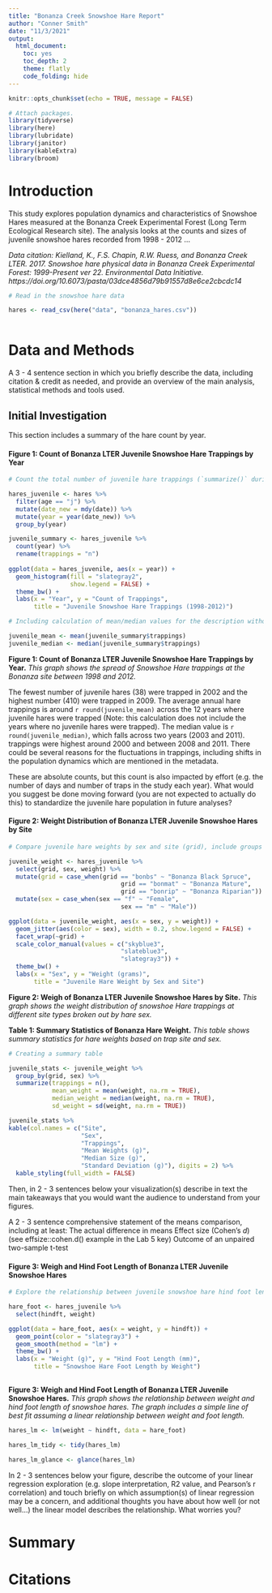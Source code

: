 ```yaml
---
title: "Bonanza Creek Snowshoe Hare Report"
author: "Conner Smith"
date: "11/3/2021"
output: 
  html_document: 
    toc: yes
    toc_depth: 2
    theme: flatly
    code_folding: hide
---
```


```r
knitr::opts_chunk$set(echo = TRUE, message = FALSE)

# Attach packages.
library(tidyverse)
library(here)
library(lubridate)
library(janitor)
library(kableExtra)
library(broom)
```

# **Introduction**

This study explores population dynamics and characteristics of Snowshoe Hares measured at the Bonanza Creek Experimental Forest (Long Term Ecological Research site). The analysis looks at the counts and sizes of juvenile snowshoe hares recorded from 1998 - 2012 ... 

*Data citation: Kielland, K., F.S. Chapin, R.W. Ruess, and Bonanza Creek LTER. 2017. Snowshoe hare physical data in Bonanza Creek Experimental Forest: 1999-Present ver 22. Environmental Data Initiative. https://doi.org/10.6073/pasta/03dce4856d79b91557d8e6ce2cbcdc14*

```r
# Read in the snowshoe hare data 

hares <- read_csv(here("data", "bonanza_hares.csv"))
  
```

# **Data and Methods**

A 3 - 4 sentence section in which you briefly describe the data, including citation & credit as needed, and provide an overview of the main analysis, statistical methods and tools used.

## **Initial Investigation**

This section includes a summary of the hare count by year.

#### **Figure 1: Count of Bonanza LTER Juvenile Snowshoe Hare Trappings by Year**

```r
# Count the total number of juvenile hare trappings (`summarize()` during each year of the study (`group_by()`), and create a finalized data visualization of the counts by year.

hares_juvenile <- hares %>% 
  filter(age == "j") %>% 
  mutate(date_new = mdy(date)) %>%
  mutate(year = year(date_new)) %>% 
  group_by(year)

juvenile_summary <- hares_juvenile %>% 
  count(year) %>% 
  rename(trappings = "n")
  
ggplot(data = hares_juvenile, aes(x = year)) +
  geom_histogram(fill = "slategray2",
                 show.legend = FALSE) +
  theme_bw() +
  labs(x = "Year", y = "Count of Trappings", 
       title = "Juvenile Snowshoe Hare Trappings (1998-2012)")

# Including calculation of mean/median values for the description without generating a summary table.

juvenile_mean <- mean(juvenile_summary$trappings)
juvenile_median <- median(juvenile_summary$trappings)

```

**Figure 1: Count of Bonanza LTER Juvenile Snowshoe Hare Trappings by Year.** *This graph shows the spread of Snowshoe Hare trappings at the Bonanza site between 1998 and 2012.*

The fewest number of juvenile hares (38) were trapped in 2002 and the highest number (410) were trapped in 2009. The average annual hare trappings is around `r round(juvenile_mean)` across the 12 years where juvenile hares were trapped (Note: this calculation does not include the years where no juvenile hares were trapped). The median value is `r round(juvenile_median)`, which falls across two years (2003 and 2011). trappings were highest around 2000 and between 2008 and 2011. There could be several reasons for the fluctuations in trappings, including shifts in the population dynamics which are mentioned in the metadata.  


These are absolute counts, but this count is also impacted by effort (e.g. the number of days and number of traps in the study each year). What would you suggest be done moving forward (you are not expected to actually do this) to standardize the juvenile hare population in future analyses?

#### **Figure 2: Weight Distribution of Bonanza LTER Juvenile Snowshoe Hares by Site**

```r
# Compare juvenile hare weights by sex and site (grid), include groups where these variables are not recorded (`NA`).

juvenile_weight <- hares_juvenile %>% 
  select(grid, sex, weight) %>% 
  mutate(grid = case_when(grid == "bonbs" ~ "Bonanza Black Spruce",
                               grid == "bonmat" ~ "Bonanza Mature",
                               grid == "bonrip" ~ "Bonanza Riparian")) %>%
  mutate(sex = case_when(sex == "f" ~ "Female",
                               sex == "m" ~ "Male"))

ggplot(data = juvenile_weight, aes(x = sex, y = weight)) +
  geom_jitter(aes(color = sex), width = 0.2, show.legend = FALSE) +
  facet_wrap(~grid) +
  scale_color_manual(values = c("skyblue3", 
                               "slateblue3", 
                               "slategray3")) +
  theme_bw() +
  labs(x = "Sex", y = "Weight (grams)", 
       title = "Juvenile Hare Weight by Sex and Site")
```

**Figure 2: Weigh of Bonanza LTER Juvenile Snowshoe Hares by Site.** *This graph shows the weight distribution of snowshoe Hare trappings at different site types broken out by hare sex.*


**Table 1: Summary Statistics of Bonanza Hare Weight.** *This table shows summary statistics for hare weights based on trap site and sex.*

```r
# Creating a summary table 

juvenile_stats <- juvenile_weight %>% 
  group_by(grid, sex) %>% 
  summarize(trappings = n(),
            mean_weight = mean(weight, na.rm = TRUE),
            median_weight = median(weight, na.rm = TRUE),
            sd_weight = sd(weight, na.rm = TRUE)) 

juvenile_stats %>% 
kable(col.names = c("Site", 
                    "Sex",
                    "Trappings",
                    "Mean Weights (g)",
                    "Median Size (g)",
                    "Standard Deviation (g)"), digits = 2) %>% 
  kable_styling(full_width = FALSE)

```

Then, in 2 - 3 sentences below your visualization(s) describe in text the main takeaways that you would want the audience to understand from your figures.

A 2 - 3 sentence comprehensive statement of the means comparison, including at least:
The actual difference in means
Effect size (Cohen's *d*) (see effsize::cohen.d() example in the Lab 5 key)
Outcome of an unpaired two-sample t-test

#### **Figure 3: Weigh and Hind Foot Length of Bonanza LTER Juvenile Snowshoe Hares**

```r
# Explore the relationship between juvenile snowshoe hare hind foot length (variable `hindft`, recorded in millimeters), and weight.

hare_foot <- hares_juvenile %>% 
  select(hindft, weight)

ggplot(data = hare_foot, aes(x = weight, y = hindft)) +
  geom_point(color = "slategray3") +
  geom_smooth(method = "lm") +
  theme_bw() +
  labs(x = "Weight (g)", y = "Hind Foot Length (mm)",
       title = "Snowshoe Hare Foot Length by Weight")
  
```

**Figure 3: Weigh and Hind Foot Length of Bonanza LTER Juvenile Snowshoe Hares.** *This graph shows the relationship between weight and hind foot length of snowshoe hares. The graph includes a simple line of best fit assuming a linear relationship between weight and foot length.*

```r
hares_lm <- lm(weight ~ hindft, data = hare_foot)

hares_lm_tidy <- tidy(hares_lm)

hares_lm_glance <- glance(hares_lm)
```

In 2 - 3 sentences below your figure, describe the outcome of your linear regression exploration (e.g. slope interpretation, R2 value, and Pearson's r correlation) and touch briefly on which assumption(s) of linear regression may be a concern, and additional thoughts you have about how well (or not well…) the linear model describes the relationship. What worries you?

# **Summary**

# **Citations**
